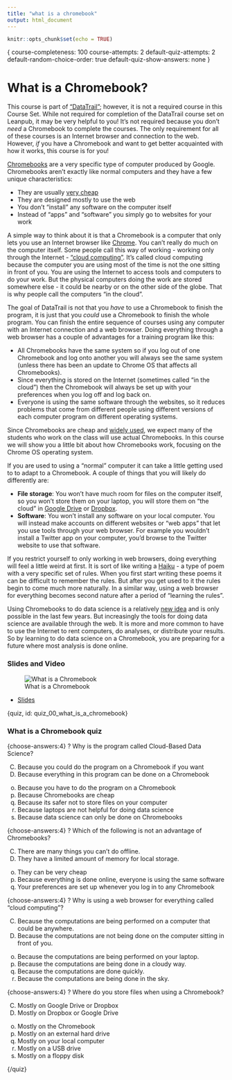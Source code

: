 ```yaml
---
title: "what is a chromebook"
output: html_document
---
```


```r
knitr::opts_chunk$set(echo = TRUE)
```

{
course-completeness: 100
course-attempts: 2
default-quiz-attempts: 2
default-random-choice-order: true
default-quiz-show-answers: none
}

# What is a Chromebook?

This course is part of ["DataTrail"](https://www.DataTrail.org/); however, it is not a required course in this Course Set. While not required for completion of the DataTrail course set on Leanpub, it may be very helpful to you! It's not required because you don't *need* a Chromebook to complete the courses. The only requirement for all of these courses is an Internet browser and connection to the web. However, *if* you have a Chromebook and want to get better acquainted with how it works, this course is for you!

[Chromebooks](https://www.google.com/chromebook/) are a very specific type of computer produced by Google. Chromebooks aren't exactly like normal computers and they have a few unique characteristics:

* They are usually [very cheap](https://www.google.com/chromebook/find-yours/)
* They are designed mostly to use the web
* You don't "install" any software on the computer itself
* Instead of "apps" and "software" you simply go to websites for your work

A simple way to think about it is that a Chromebook is a computer that only lets you use an Internet browser like [Chrome](https://www.google.com/chrome/). You can't really do much on the computer itself. Some people call this way of working - working only through the Internet - ["cloud computing"](https://en.wikipedia.org/wiki/Cloud_computing). It's called cloud computing because the computer you are using most of the time is not the one sitting in front of you. You are using the Internet to access tools and computers to do your work. But the physical computers doing the work are stored somewhere else - it could be nearby or on the other side of the globe. That is why people call the computers "in the cloud".

The goal of DataTrail is not that you _have_ to use a Chromebook to finish the program, it is just that you _could_ use a Chromebook to finish the whole program. You can finish the entire sequence of courses using any computer with an Internet connection and a web browser. Doing everything through a web browser has a couple of advantages for a training program like this: 

* All Chromebooks have the same system so if you log out of one Chromebook and log onto another you will always see the same system (unless there has been an update to Chrome OS that affects all Chromebooks).
* Since everything is stored on the Internet (sometimes called "in the cloud") then the Chromebook will always be set up with your preferences when you log off and log back on. 
* Everyone is using the same software through the websites, so it reduces problems that come from different people using different versions of each computer program on different operating systems. 

Since Chromebooks are cheap and [widely used](https://www.cnbc.com/2015/12/03/googles-chromebooks-make-up-half-of-us-classroom-devices.html), we expect many of the students who work on the class will use actual Chromebooks. In this course we will show you a little bit about how Chromebooks work, focusing on the Chrome OS operating system. 

If you are used to using a "normal" computer it can take a little getting used to to adapt to a Chromebook. A couple of things that you will likely do differently are:

* __File storage__: You won't have much room for files on the computer itself, so you won't store them on your laptop, you will store them on "the cloud" in [Google Drive](https://www.google.com/drive/) or [Dropbox](https://www.dropbox.com). 
* __Software__: You won't install any software on your local computer. You will instead make accounts on different websites or "web apps" that let you use tools through your web browser. For example you wouldn't install a Twitter app on your computer, you'd browse to the Twitter website to use that software. 


If you restrict yourself to only working in web browsers, doing everything will feel a little weird at first. It is sort of like writing a [Haiku](https://en.wikipedia.org/wiki/Haiku) - a type of poem with a very specific set of rules. When you first start writing these poems it can be difficult to remember the rules. But after you get used to it the rules begin to come much more naturally. In a similar way, using a web browser for everything becomes second nature after a period of "learning the rules". 

Using Chromebooks to do data science is a relatively [new idea](https://simplystatistics.org/2017/08/29/data-science-on-a-chromebook/) and is only possible in the last few years. But increasingly the tools for doing data science are available through the web. It is more and more common to have to use the Internet to rent computers, do analyses, or distribute your results. So by learning to do data science on a Chromebook, you are preparing for a future where most analysis is done online. 


### Slides and Video

![What is a Chromebook](https://youtu.be/5x8d7F6_rSk)

* [Slides](https://docs.google.com/presentation/d/1GMZhK8UFRljEGRFfcj2Uy358E7DYUf3Asi_UtPeYY88/edit?usp=sharing)


{quiz, id: quiz_00_what_is_a_chromebook}

### What is a Chromebook quiz

{choose-answers:4}
? Why is the program called Cloud-Based Data Science?

C) Because you could do the program on a Chromebook if you want
C) Because everything in this program can be done on a Chromebook
o) Because you have to do the program on a Chromebook
o) Because Chromebooks are cheap
o) Because its safer not to store files on your computer
o) Because laptops are not helpful for doing data science
o) Because data science can only be done on Chromebooks

{choose-answers:4}
? Which of the following is not an advantage of Chromebooks?

C) There are many things you can't do offline.
C) They have a limited amount of memory for local storage.
o) They can be very cheap
o) Because everything is done online, everyone is using the same software
o) Your preferences are set up whenever you log in to any Chromebook

{choose-answers:4}
? Why is using a web browser for everything called "cloud computing"?

C) Because the computations are being performed on a computer that could be anywhere.
C) Because the computations are not being done on the computer sitting in front of you.
o) Because the computations are being performed on your laptop.
o) Because the computations are being done in a cloudy way. 
o) Because the computations are done quickly.
o) Because the computations are being done in the sky.


{choose-answers:4}
? Where do you store files when using a Chromebook? 

C) Mostly on Google Drive or Dropbox
C) Mostly on Dropbox or Google Drive
o) Mostly on the Chromebook
o) Mostly on an external hard drive
o) Mostly on your local computer
o) Mostly on a USB drive
o) Mostly on a floppy disk


{/quiz}



